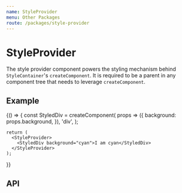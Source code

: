 ```yaml
---
name: StyleProvider
menu: Other Packages
route: /packages/style-provider
---
```



# StyleProvider

The style provider component powers the styling mechanism behind `StyleContainer`'s `createComponent`. It is required to be a parent in any component tree that needs to leverage `createComponent`.

## Example

<Playground>
  {() => {
    const StyledDiv = createComponent(
      props => ({
        background: props.background,
      }),
      'div',
    );

    return (
      <StyleProvider>
        <StyledDiv background="cyan">I am cyan</StyledDiv>
      </StyleProvider>
    );

}}

</Playground>

## API

<PropsTable of={StyleProvider} />
